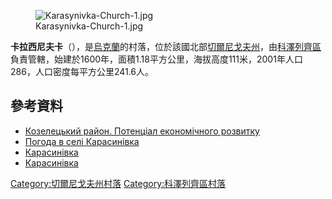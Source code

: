 {{coord|50|49|52|N|31|10|24|E|scale:100000|display=title}}

[[Image:Karasynivka-Church-1.jpg|right]]

'''卡拉西尼夫卡'''（{{lang-uk|Карасинівка}}），是[[烏克蘭|烏克蘭]]的村落，位於該國北部[[切爾尼戈夫州|切爾尼戈夫州]]，由[[科澤列齊區|科澤列齊區]]負責管轄，始建於1600年，面積1.18平方公里，海拔高度111米，2001年人口286，人口密度每平方公里241.6人。

==參考資料==
*[http://cg.gov.ua/web_docs/1/2014/03/docs/KOZELETS.PDF Козелецький район. Потенціал економічного розвитку]{{Wayback|url=http://cg.gov.ua/web_docs/1/2014/03/docs/KOZELETS.PDF |date=20151222113731 }}
* [http://weather.in.ua/ua/chernigovskaja/10137 Погода в селі Карасинівка] {{Wayback|url=http://weather.in.ua/ua/chernigovskaja/10137 |date=20111220120047 }}
* [http://ukrainaincognita.com/derev039yani-khramy-ukrainy/karasynivka Карасинівка] {{Wayback|url=http://ukrainaincognita.com/derev039yani-khramy-ukrainy/karasynivka |date=20200130235049 }}
* [http://www.travelua.com.ua/chernigivshhina/kozeleckij/karasinivka.html Карасинівка] {{Wayback|url=http://www.travelua.com.ua/chernigivshhina/kozeleckij/karasinivka.html |date=20160304202607 }}

[[Category:切爾尼戈夫州村落|Category:切爾尼戈夫州村落]]
[[Category:科澤列齊區村落|Category:科澤列齊區村落]]


{{Chernihiv-geo-stub}}